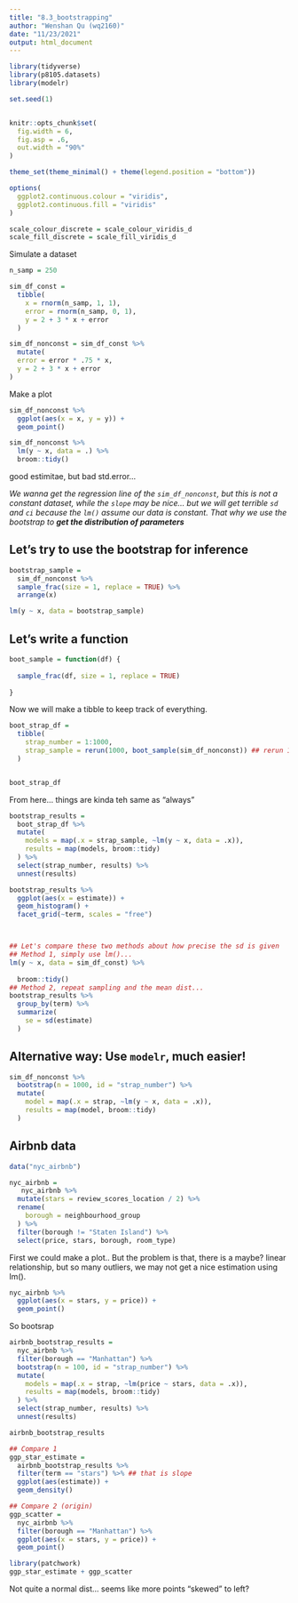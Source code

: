 ```yaml
---
title: "8.3_bootstrapping"
author: "Wenshan Qu (wq2160)"
date: "11/23/2021"
output: html_document
---
```


```r
library(tidyverse)
library(p8105.datasets)
library(modelr)

set.seed(1)


knitr::opts_chunk$set(
  fig.width = 6,
  fig.asp = .6,
  out.width = "90%"
)

theme_set(theme_minimal() + theme(legend.position = "bottom"))

options(
  ggplot2.continuous.colour = "viridis",
  ggplot2.continuous.fill = "viridis"
)

scale_colour_discrete = scale_colour_viridis_d
scale_fill_discrete = scale_fill_viridis_d
```

Simulate a dataset

```r
n_samp = 250

sim_df_const = 
  tibble(
    x = rnorm(n_samp, 1, 1),
    error = rnorm(n_samp, 0, 1),
    y = 2 + 3 * x + error
  )

sim_df_nonconst = sim_df_const %>% 
  mutate(
  error = error * .75 * x,
  y = 2 + 3 * x + error
)
```

Make a plot

```r
sim_df_nonconst %>% 
  ggplot(aes(x = x, y = y)) +
  geom_point()
```

```r
sim_df_nonconst %>% 
  lm(y ~ x, data = .) %>% 
  broom::tidy()
```

good estimitae, but bad std.error...

_We wanna get the regression line of the `sim_df_nonconst`, but this is not a constant dataset, while the `slope` may be nice... but we will get terrible `sd` and `ci` because the `lm()` assume our data is constant. That why we use the bootstrap to **get the distribution of parameters**_

## Let's try to use the bootstrap for inference

```r
bootstrap_sample = 
  sim_df_nonconst %>% 
  sample_frac(size = 1, replace = TRUE) %>% 
  arrange(x)

lm(y ~ x, data = bootstrap_sample)
```

## Let's write a function

```r
boot_sample = function(df) {
  
  sample_frac(df, size = 1, replace = TRUE)
  
}
```

Now we will make a tibble to keep track of everything.

```r
boot_strap_df = 
  tibble(
    strap_number = 1:1000,
    strap_sample = rerun(1000, boot_sample(sim_df_nonconst)) ## rerun 1000 times
  )


boot_strap_df
```

From here... things are kinda teh same as "always"

```r
bootstrap_results = 
  boot_strap_df %>% 
  mutate(
    models = map(.x = strap_sample, ~lm(y ~ x, data = .x)),
    results = map(models, broom::tidy)
  ) %>% 
  select(strap_number, results) %>% 
  unnest(results)

bootstrap_results %>% 
  ggplot(aes(x = estimate)) +
  geom_histogram() +
  facet_grid(~term, scales = "free")



## Let's compare these two methods about how precise the sd is given
## Method 1, simply use lm()...
lm(y ~ x, data = sim_df_const) %>% 
  
  broom::tidy()
## Method 2, repeat sampling and the mean dist...
bootstrap_results %>% 
  group_by(term) %>% 
  summarize(
    se = sd(estimate)
  )
```


## Alternative way: Use `modelr`, much easier!

```r
sim_df_nonconst %>% 
  bootstrap(n = 1000, id = "strap_number") %>% 
  mutate(
    model = map(.x = strap, ~lm(y ~ x, data = .x)),
    results = map(model, broom::tidy)
  )
```


## Airbnb data

```r
data("nyc_airbnb")

nyc_airbnb = 
   nyc_airbnb %>% 
  mutate(stars = review_scores_location / 2) %>% 
  rename(
    borough = neighbourhood_group
  ) %>% 
  filter(borough != "Staten Island") %>% 
  select(price, stars, borough, room_type)
```


First we could make a plot..
But the problem is that, there is a maybe? linear relationship, but so many outliers, we may not get a nice estimation using lm().

```r
nyc_airbnb %>% 
  ggplot(aes(x = stars, y = price)) +
  geom_point()
```

So bootsrap

```r
airbnb_bootstrap_results = 
  nyc_airbnb %>% 
  filter(borough == "Manhattan") %>% 
  bootstrap(n = 100, id = "strap_number") %>% 
  mutate(
    models = map(.x = strap, ~lm(price ~ stars, data = .x)),
    results = map(models, broom::tidy)
  ) %>% 
  select(strap_number, results) %>% 
  unnest(results)

airbnb_bootstrap_results

## Compare 1
ggp_star_estimate =   
  airbnb_bootstrap_results %>% 
  filter(term == "stars") %>% ## that is slope
  ggplot(aes(estimate)) +
  geom_density()

## Compare 2 (origin)
ggp_scatter = 
  nyc_airbnb %>% 
  filter(borough == "Manhattan") %>% 
  ggplot(aes(x = stars, y = price)) +
  geom_point()

library(patchwork)
ggp_star_estimate + ggp_scatter
```

Not quite a normal dist... seems like more points "skewed" to left?

